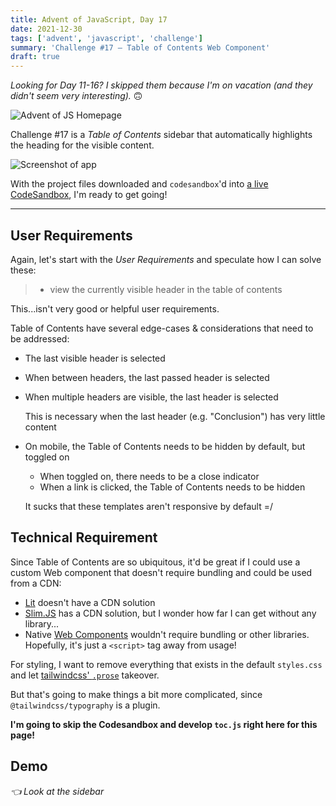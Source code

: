 ```yaml
---
title: Advent of JavaScript, Day 17
date: 2021-12-30
tags: ['advent', 'javascript', 'challenge']
summary: 'Challenge #17 – Table of Contents Web Component'
draft: true
---
```



<style>{`
  details {
    display: none;
  }
`}</style>

_Looking for Day 11-16? I skipped them because I'm on vacation (and they didn't seem very interesting)._ 🙃

![Advent of JS Homepage](/static/images/advent-of-js.png)

Challenge #17 is a _Table of Contents_ sidebar that automatically highlights the heading for the visible content.

![Screenshot of app](https://coachtestprep.s3.amazonaws.com/direct-uploads/user-117025/a6a5e9dd-33cf-4000-a18b-8f939f549bb5/CleanShot%202021-12-17%20at%2008.06.14.png)

With the project files downloaded and `codesandbox`'d into [a live CodeSandbox](https://codesandbox.io/s/advent-of-javascript-day-17-w899s), I'm ready to get going!

---

## User Requirements

Again, let's start with the _User Requirements_ and speculate how I can solve these:

> - view the currently visible header in the table of contents

This...isn't very good or helpful user requirements.

Table of Contents have several edge-cases & considerations that need to be addressed:

- The last visible header is selected
- When between headers, the last passed header is selected
- When multiple headers are visible, the last header is selected

  This is necessary when the last header (e.g. "Conclusion") has very little content

- On mobile, the Table of Contents needs to be hidden by default, but toggled on

  - When toggled on, there needs to be a close indicator
  - When a link is clicked, the Table of Contents needs to be hidden

  It sucks that these templates aren't responsive by default =/

## Technical Requirement

Since Table of Contents are so ubiquitous, it'd be great if I could use a custom Web component
that doesn't require bundling and could be used from a CDN:

- [Lit](https://lit.dev/) doesn't have a CDN solution
- [Slim.JS](https://slimjs.com/#/getting-started) has a CDN solution, but I wonder how far I can get without any library...
- Native [Web Components](https://www.webcomponents.org/) wouldn't require bundling or other libraries. Hopefully, it's just a `<script>` tag away from usage!

For styling, I want to remove everything that exists in the default `styles.css` and let [tailwindcss' `.prose`](https://tailwindcss.com/docs/typography-plugin) takeover.

But that's going to make things a bit more complicated, since `@tailwindcss/typography` is a plugin.

**I'm going to skip the Codesandbox and develop `toc.js` right here for this page!**

## Demo

_👈 Look at the sidebar_

<Demo />